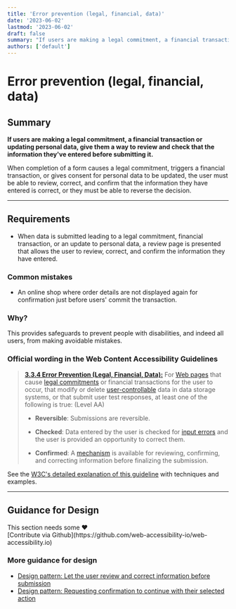 ```yaml
---
title: 'Error prevention (legal, financial, data)'
date: '2023-06-02'
lastmod: '2023-06-02'
draft: false
summary: "If users are making a legal commitment, a financial transaction or updating personal data, give them a way to review and check that the information they've entered before submitting it."
authors: ['default']
---
```


# Error prevention (legal, financial, data)

## Summary

**If users are making a legal commitment, a financial transaction or updating personal data, give them a way to review and check that the information they've entered before submitting it.**

When completion of a form causes a legal commitment, triggers a financial transaction, or gives consent for personal data to be updated, the user must be able to review, correct, and confirm that the information they have entered is correct, or they must be able to reverse the decision.

---

## Requirements

*   When data is submitted leading to a legal commitment, financial transaction, or an update to personal data, a review page is presented that allows the user to review, correct, and confirm the information they have entered.

### Common mistakes

*   An online shop where order details are not displayed again for confirmation just before users' commit the transaction.

### Why?

This provides safeguards to prevent people with disabilities, and indeed all users, from making avoidable mistakes.

### Official wording in the Web Content Accessibility Guidelines

> [**3.3.4 Error Prevention (Legal, Financial, Data):**](https://www.w3.org/TR/UNDERSTANDING-WCAG20/minimize-error-reversible.html) For [Web pages](https://www.w3.org/TR/UNDERSTANDING-WCAG20/minimize-error-reversible.html#webpagedef) that cause [legal commitments](https://www.w3.org/TR/UNDERSTANDING-WCAG20/minimize-error-reversible.html#legalcommitmentsdef) or financial transactions for the user to occur, that modify or delete [user-controllable](https://www.w3.org/TR/UNDERSTANDING-WCAG20/minimize-error-reversible.html#user-controllabledef) data in data storage systems, or that submit user test responses, at least one of the following is true: (Level AA)
>
> * **Reversible**: Submissions are reversible.
>
> * **Checked**: Data entered by the user is checked for [input errors](https://www.w3.org/TR/UNDERSTANDING-WCAG20/minimize-error-reversible.html#input-errordef) and the user is provided an opportunity to correct them.
>
> * **Confirmed**: A [mechanism](https://www.w3.org/TR/UNDERSTANDING-WCAG20/minimize-error-reversible.html#mechanismdef) is available for reviewing, confirming, and correcting information before finalizing the submission.

See the [W3C's detailed explanation of this guideline](https://www.w3.org/TR/UNDERSTANDING-WCAG20/minimize-error-reversible.html) with techniques and examples.

---

## Guidance for Design

<Callout type="warning">
This section needs some <span role="img" aria-label="love emoji">❤️</span><br/>[Contribute via Github](https://github.com/web-accessibility-io/web-accessibility.io)
</Callout>

### More guidance for design

* [Design pattern: Let the user review and correct information before submission](https://www.w3.org/WAI/WCAG21/Techniques/general/G98)
* [Design pattern: Requesting confirmation to continue with their selected action](https://www.w3.org/WAI/WCAG21/Techniques/general/G168)
